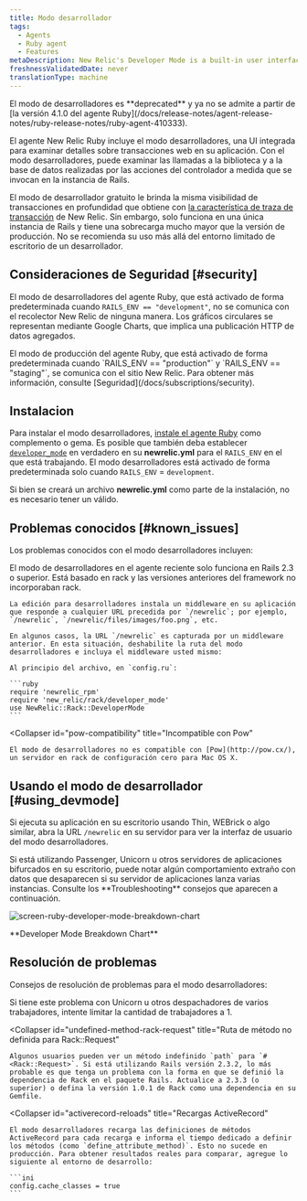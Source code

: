 ```yaml
---
title: Modo desarrollador
tags:
  - Agents
  - Ruby agent
  - Features
metaDescription: New Relic's Developer Mode is a built-in user interface to examine details about web transactions in your application.
freshnessValidatedDate: never
translationType: machine
---
```



<Callout variant="caution">
  El modo de desarrolladores es <DoNotTranslate>**deprecated**</DoNotTranslate> y ya no se admite a partir de [la versión 4.1.0 del agente Ruby](/docs/release-notes/agent-release-notes/ruby-release-notes/ruby-agent-410333).
</Callout>

El agente New Relic Ruby incluye el modo desarrolladores, una UI integrada para examinar detalles sobre transacciones web en su aplicación. Con el modo desarrolladores, puede examinar las llamadas a la biblioteca y a la base de datos realizadas por las acciones del controlador a medida que se invocan en la instancia de Rails.

El modo de desarrollador gratuito le brinda la misma visibilidad de transacciones en profundidad que obtiene con [la característica de traza de transacción](/docs/apm/transactions/transaction-traces/introduction-transaction-traces) de New Relic. Sin embargo, solo funciona en una única instancia de Rails y tiene una sobrecarga mucho mayor que la versión de producción. No se recomienda su uso más allá del entorno limitado de escritorio de un desarrollador.

## Consideraciones de Seguridad [#security]

El modo de desarrolladores del agente Ruby, que está activado de forma predeterminada cuando `RAILS_ENV == "development"`, no se comunica con el recolector New Relic de ninguna manera. Los gráficos circulares se representan mediante Google Charts, que implica una publicación HTTP de datos agregados.

<Callout variant="tip">
  El modo de producción del agente Ruby, que está activado de forma predeterminada cuando `RAILS_ENV == "production"` y `RAILS_ENV == "staging"`, se comunica con el sitio New Relic. Para obtener más información, consulte [Seguridad](/docs/subscriptions/security).
</Callout>

## Instalacion

Para instalar el modo desarrolladores, [instale el agente Ruby](/docs/ruby/ruby-agent-installation) como complemento o gema. Es posible que también deba establecer [`developer_mode`](/docs/agents/ruby-agent/installation-configuration/ruby-agent-configuration#developer_mode) en verdadero en su <DoNotTranslate>**newrelic.yml**</DoNotTranslate> para el `RAILS_ENV` en el que está trabajando. El modo desarrolladores está activado de forma predeterminada solo cuando `RAILS_ENV` = `development`.

Si bien se creará un archivo <DoNotTranslate>**newrelic.yml**</DoNotTranslate> como parte de la instalación, no es necesario tener un <InlinePopover type="licenseKey"/>válido.

## Problemas conocidos [#known_issues]

Los problemas conocidos con el modo desarrolladores incluyen:

<CollapserGroup>
  <Collapser
    id="rails-23"
    title="Requiere Rails 2.3 o superior"
  >
    El modo de desarrolladores en el agente reciente solo funciona en Rails 2.3 o superior. Está basado en rack y las versiones anteriores del framework no incorporaban rack.

    La edición para desarrolladores instala un middleware en su aplicación que responde a cualquier URL precedida por `/newrelic`; por ejemplo, `/newrelic`, `/newrelic/files/images/foo.png`, etc.

    En algunos casos, la URL `/newrelic` es capturada por un middleware anterior. En esta situación, deshabilite la ruta del modo desarrolladores e incluya el middleware usted mismo:

    Al principio del archivo, en `config.ru`:

    ```ruby
    require 'newrelic_rpm'
    require 'new_relic/rack/developer_mode'
    use NewRelic::Rack::DeveloperMode
    ```
  </Collapser>

  <Collapser
    id="pow-compatibility"
    title="Incompatible con Pow"
  >
    El modo de desarrolladores no es compatible con [Pow](http://pow.cx/), un servidor en rack de configuración cero para Mac OS X.
  </Collapser>
</CollapserGroup>

## Usando el modo de desarrollador [#using_devmode]

Si ejecuta su aplicación en su escritorio usando Thin, WEBrick o algo similar, abra la URL `/newrelic` en su servidor para ver la interfaz de usuario del modo desarrolladores.

<Callout variant="caution">
  Si está utilizando Passenger, Unicorn u otros servidores de aplicaciones bifurcados en su escritorio, puede notar algún comportamiento extraño con datos que desaparecen si su servidor de aplicaciones lanza varias instancias. Consulte los <DoNotTranslate>**Troubleshooting**</DoNotTranslate> consejos que aparecen a continuación.
</Callout>

<img
  title="screen-ruby-developer-mode-breakdown-chart"
  alt="screen-ruby-developer-mode-breakdown-chart"
  src={apmScreenBreakdownChart}
/>

<DoNotTranslate>
  **Developer Mode Breakdown Chart**
</DoNotTranslate>

## Resolución de problemas

Consejos de resolución de problemas para el modo desarrolladores:

<CollapserGroup>
  <Collapser
    id="disappearing-request"
    title="Solicitudes que desaparecen"
  >
    Si tiene este problema con Unicorn u otros despachadores de varios trabajadores, intente limitar la cantidad de trabajadores a 1.
  </Collapser>

  <Collapser
    id="undefined-method-rack-request"
    title="Ruta de método no definida para Rack::Request"
  >
    Algunos usuarios pueden ver un método indefinido `path` para `#<Rack::Request>`. Si está utilizando Rails versión 2.3.2, lo más probable es que tenga un problema con la forma en que se definió la dependencia de Rack en el paquete Rails. Actualice a 2.3.3 (o superior) o defina la versión 1.0.1 de Rack como una dependencia en su Gemfile.
  </Collapser>

  <Collapser
    id="activerecord-reloads"
    title="Recargas ActiveRecord"
  >
    El modo desarrolladores recarga las definiciones de métodos ActiveRecord para cada recarga e informa el tiempo dedicado a definir los métodos (como `define_attribute_method)`. Esto no sucede en producción. Para obtener resultados reales para comparar, agregue lo siguiente al entorno de desarrollo:

    ```ini
    config.cache_classes = true
    ```
  </Collapser>
</CollapserGroup>